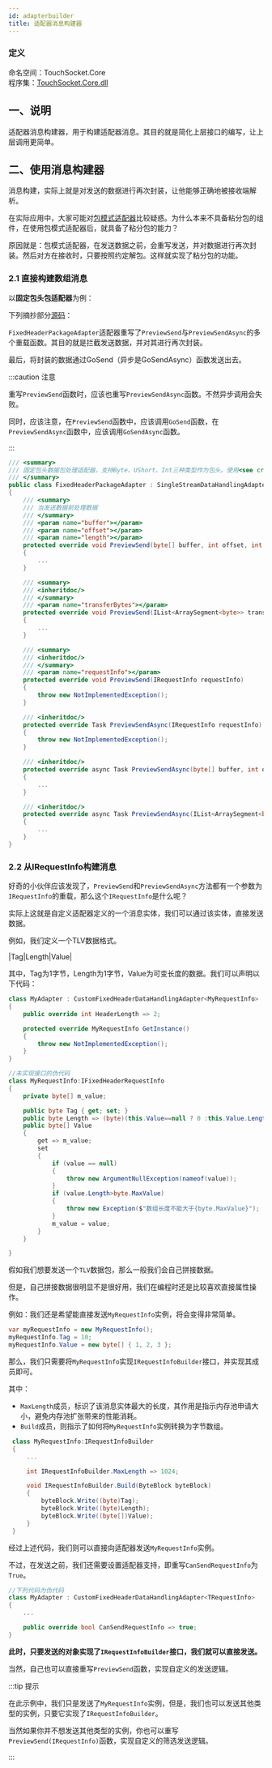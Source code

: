 ```yaml
---
id: adapterbuilder
title: 适配器消息构建器
---
```


### 定义

命名空间：TouchSocket.Core <br/>
程序集：[TouchSocket.Core.dll](https://www.nuget.org/packages/TouchSocket.Core)

## 一、说明

适配器消息构建器，用于构建适配器消息。其目的就是简化上层接口的编写，让上层调用更简单。

## 二、使用消息构建器

消息构建，实际上就是对发送的数据进行再次封装，让他能够正确地被接收端解析。

在实际应用中，大家可能对[包模式适配器](./packageadapter.mdx)比较疑惑。为什么本来不具备粘分包的组件，在使用包模式适配器后，就具备了粘分包的能力？

原因就是：包模式适配器，在发送数据之前，会重写发送，并对数据进行再次封装。然后对方在接收时，只要按照约定解包。这样就实现了粘分包的功能。

### 2.1 直接构建数组消息

以**固定包头包适配器**为例： 

下列摘抄部分[源码](https://gitee.com/RRQM_Home/TouchSocket/blob/master/src/TouchSocket.Core/DataAdapter/_Package/FixedHeaderPackageAdapter.cs#L22)：

`FixedHeaderPackageAdapter`适配器重写了`PreviewSend`与`PreviewSendAsync`的多个重载函数。其目的就是拦截发送数据，并对其进行再次封装。

最后，将封装的数据通过GoSend（异步是GoSendAsync）函数发送出去。

:::caution 注意

重写`PreviewSend`函数时，应该也重写`PreviewSendAsync`函数。不然异步调用会失败。

同时，应该注意，在`PreviewSend`函数中，应该调用`GoSend`函数，在`PreviewSendAsync`函数中，应该调用`GoSendAsync`函数。

:::  

```csharp showLineNumbers
/// <summary>
/// 固定包头数据包处理适配器，支持Byte、UShort、Int三种类型作为包头。使用<see cref="TouchSocketBitConverter.DefaultEndianType"/>大小端设置。
/// </summary>
public class FixedHeaderPackageAdapter : SingleStreamDataHandlingAdapter
{
    /// <summary>
    /// 当发送数据前处理数据
    /// </summary>
    /// <param name="buffer"></param>
    /// <param name="offset"></param>
    /// <param name="length"></param>
    protected override void PreviewSend(byte[] buffer, int offset, int length)
    {
        ...
    }

    /// <summary>
    /// <inheritdoc/>
    /// </summary>
    /// <param name="transferBytes"></param>
    protected override void PreviewSend(IList<ArraySegment<byte>> transferBytes)
    {
        ...
    }

    /// <summary>
    /// <inheritdoc/>
    /// </summary>
    /// <param name="requestInfo"></param>
    protected override void PreviewSend(IRequestInfo requestInfo)
    {
        throw new NotImplementedException();
    }

    /// <inheritdoc/>
    protected override Task PreviewSendAsync(IRequestInfo requestInfo)
    {
        throw new NotImplementedException();
    }

    /// <inheritdoc/>
    protected override async Task PreviewSendAsync(byte[] buffer, int offset, int length)
    {
        ...
    }

    /// <inheritdoc/>
    protected override async Task PreviewSendAsync(IList<ArraySegment<byte>> transferBytes)
    {
        ...
    }
}
```

### 2.2 从IRequestInfo构建消息

好奇的小伙伴应该发现了，`PreviewSend`和`PreviewSendAsync`方法都有一个参数为`IRequestInfo`的重载，那么这个`IRequestInfo`是什么呢？

实际上这就是自定义适配器定义的一个消息实体，我们可以通过该实体，直接发送数据。

例如，我们定义一个TLV数据格式。

|Tag|Length|Value|

其中，Tag为1字节，Length为1字节，Value为可变长度的数据。我们可以声明以下代码：


```csharp showLineNumbers
class MyAdapter : CustomFixedHeaderDataHandlingAdapter<MyRequestInfo>
{
    public override int HeaderLength => 2;

    protected override MyRequestInfo GetInstance()
    {
        throw new NotImplementedException();
    }
}

//未实现接口的伪代码
class MyRequestInfo:IFixedHeaderRequestInfo
{
    private byte[] m_value;

    public byte Tag { get; set; }
    public byte Length => (byte)(this.Value==null ? 0 :this.Value.Length);
    public byte[] Value 
    { 
        get => m_value;
        set 
        {
            if (value == null)
            {
                throw new ArgumentNullException(nameof(value));
            }
            if (value.Length>byte.MaxValue)
            {
                throw new Exception($"数组长度不能大于{byte.MaxValue}");
            }
            m_value = value;
        } 
    }

}
```

假如我们想要发送一个`TLV`数据包，那么一般我们会自己拼接数据。

但是，自己拼接数据很明显不是很好用，我们在编程时还是比较喜欢直接属性操作。

例如：我们还是希望能直接发送`MyRequestInfo`实例，将会变得非常简单。

```csharp showLineNumbers
var myRequestInfo = new MyRequestInfo();
myRequestInfo.Tag = 10;
myRequestInfo.Value = new byte[] { 1, 2, 3 };
```
那么，我们只需要将`MyRequestInfo`实现`IRequestInfoBuilder`接口，并实现其成员即可。

其中：

- `MaxLength`成员，标识了该消息实体最大的长度，其作用是指示内存池申请大小，避免内存池扩张带来的性能消耗。
- `Build`成员，则指示了如何将`MyRequestInfo`实例转换为字节数组。

```csharp showLineNumbers
 class MyRequestInfo:IRequestInfoBuilder
 {
     ...

     int IRequestInfoBuilder.MaxLength => 1024;

     void IRequestInfoBuilder.Build(ByteBlock byteBlock)
     {
         byteBlock.Write((byte)Tag);
         byteBlock.Write((byte)Length);
         byteBlock.Write((byte[])Value);
     }
 }
```

经过上述代码，我们则可以直接向适配器发送`MyRequestInfo`实例。

不过，在发送之前，我们还需要设置适配器支持，即重写`CanSendRequestInfo`为`True`。

```csharp {5} showLineNumbers
//下列代码为伪代码
class MyAdapter : CustomFixedHeaderDataHandlingAdapter<TRequestInfo>
{
    ... 

    public override bool CanSendRequestInfo => true;
}
```

**此时，只要发送的对象实现了`IRequestInfoBuilder`接口，我们就可以直接发送。**

当然，自己也可以直接重写`PreviewSend`函数，实现自定义的发送逻辑。

:::tip 提示

在此示例中，我们只是发送了`MyRequestInfo`实例，但是，我们也可以发送其他类型的实例，只要它实现了`IRequestInfoBuilder`。

当然如果你并不想发送其他类型的实例，你也可以重写`PreviewSend(IRequestInfo)`函数，实现自定义的筛选发送逻辑。

:::  
